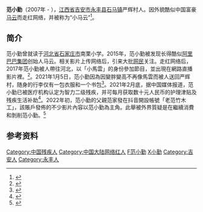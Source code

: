'''范小勤'''（2007年 - ），[[江西省|江西省]][[吉安市|吉安市]][[永丰县|永丰县]][[石马镇_(永丰县)|石马镇]]严辉村人。因外貌酷似中国富豪[[马云|马云]]而走红网络，并被称为“小马云”<ref>{{cite news|url= https://jx.ifeng.com/c/846X0FljTXu|work= 《重庆晨报》|title= 《永丰县残联：“小马云”范小勤系二级智力残疾 可享生活护理补贴》|date= 2021-02-25|accessdate= 2021-02-25|author= 肖鹏}}</ref>。

==简介==
范小勤曾就读于[[河北省|河北省]][[石家庄市|石家庄市]]南栗小学。2015年，范小勤被发现长得酷似[[阿里巴巴集团|阿里巴巴集团]]创始人马云。相关影片上传网络后，引来大批[[网民|网民]]关注。走红网络后，2017年范小勤被人帶往河北，以「小馬雲」的身份參加節目，並出現在網路直播影片裡。<ref>{{cite news|url= https://finance.sina.com.cn/china/gncj/2021-02-20/doc-ikftpnny8509204.shtml|title= 《做了四年“小马云”后 范小勤回家了》|author= 马宇平|date= 2021-02-20|accessdate= 2021-02-25|work= 《[[中青报|中青报]]》}}</ref>。2021年1月5日，范小勤因為因變胖變高不再像馬雲而被人送回严辉村，随身的行李仅有一包衣服和一个书包<ref>{{cite news|url= https://www.zaobao.com.sg/realtime/china/story20210222-1126030|date= 2021-02-22|accessdate= 2021-02-25|author= 联合早报网综合整理|title= 《下午察：当“小马云”重回“范小勤”》|work= 《[[联合早报|联合早报]]》}}</ref>。2021年2月底，据中国媒体报道，范小勤已被医疗机构认定为智力二级残疾，并可每月获取数十元人民币的护理津贴及残疾生活补助<ref>{{cite news|url= https://www.orientaldaily.com.my/news/international/2021/02/25/394796|title= 《“小马云”被证实智力残疾领证　现再度离村不知踪影》|author= 韦彦颖|work= 《[[馬來西亞東方日報|馬來西亞東方日報]]》|date= 2021-02-25|accessdate=2021-02-25}}</ref>。2022年初，范小勤的父親范家發在抖音開設帳號「老范竹木工」，該賬戶發佈的不少影片內容以范小勤為主角。此舉被外界質疑是在繼續消費和剝削范小勤。<ref>{{cite news |title=小馬雲重出江湖！老爸長輩開抖音帳戶　網稱「重返流量世界」 |url=https://tw.appledaily.com/international/20220303/TT5CZDLOWBCBTNQLCSJANWXRTQ/}}</ref>

==参考资料==
<references />

[[Category:中国残疾人|Category:中国残疾人]]
[[Category:中国大陆网络红人|Category:中国大陆网络红人]]
[[Category:江西人|F范小勤]]
[[Category:范姓|X小勤]]
[[Category:吉安人|Category:吉安人]]
[[Category:永丰人|Category:永丰人]]